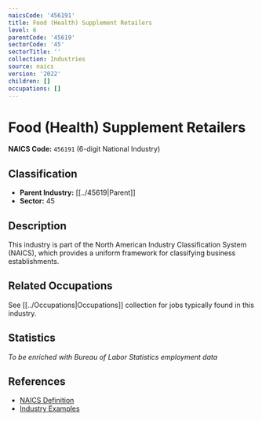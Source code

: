 ```yaml
---
naicsCode: '456191'
title: Food (Health) Supplement Retailers
level: 6
parentCode: '45619'
sectorCode: '45'
sectorTitle: ''
collection: Industries
source: naics
version: '2022'
children: []
occupations: []
---
```

# Food (Health) Supplement Retailers

**NAICS Code:** `456191` (6-digit National Industry)

## Classification

- **Parent Industry:** [[../45619|Parent]]
- **Sector:** 45

## Description

This industry is part of the North American Industry Classification System (NAICS), which provides a uniform framework for classifying business establishments.

## Related Occupations

See [[../Occupations|Occupations]] collection for jobs typically found in this industry.

## Statistics

*To be enriched with Bureau of Labor Statistics employment data*

## References

- [NAICS Definition](https://www.census.gov/naics/)
- [Industry Examples](https://www.census.gov/naics/2022NAICS/)
